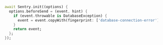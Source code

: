 ```dart {3-6}
await Sentry.init((options) {
  options.beforeSend = (event, hint) {
    if (event.throwable is DatabaseException) {
      event = event.copyWith(fingerprint: ['database-connection-error']);
    }
    return event;
  };
});
```
